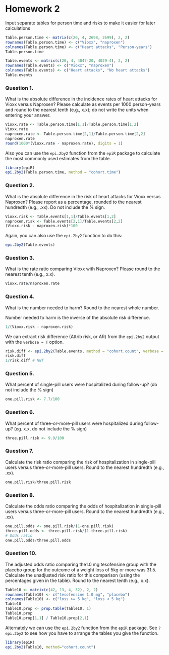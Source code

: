 Homework 2
========================================================

Input separate tables for person time and risks to make it easier for later calculations

```r
Table.person.time <- matrix(c(20, 4, 2698, 2699), 2, 2)
rownames(Table.person.time) <- c("Vioxx", "naproxen")
colnames(Table.person.time) <- c("Heart attacks", "Person-years")
Table.person.time

Table.events <- matrix(c(20, 4, 4047-20, 4029-4), 2, 2)
rownames(Table.events) <- c("Vioxx", "naproxen")
colnames(Table.events) <- c("Heart attacks", "No heart attacks")
Table.events
```

### Question 1.
What is the absolute difference in the incidence rates of heart attacks for Vioxx versus Naproxen? Please calculate as events per 1000 person-years and round to the nearest tenth (e.g., x.x); do not write the units when entering your answer.

```r
Vioxx.rate <- Table.person.time[1,1]/Table.person.time[1,2]
Vioxx.rate
naproxen.rate <- Table.person.time[2,1]/Table.person.time[2,2]
naproxen.rate
round(1000*(Vioxx.rate - naproxen.rate), digits = 1)
```

Also you can use the `epi.2by2` function from the `epiR` package to calculate the most commonly used estimates from the table.

```r
library(epiR)
epi.2by2(Table.person.time, method = "cohort.time")
```


### Question 2.
What is the absolute difference in the risk of heart attacks for Vioxx versus Naproxen? Please report as a percentage, rounded to the nearest hundredth (e.g., .xx). Do not include the % sign.

```r
Vioxx.risk <- Table.events[1,1]/Table.events[1,2]
naproxen.risk <- Table.events[2,1]/Table.events[2,2]
(Vioxx.risk - naproxen.risk)*100
```

Again, you can also use the `epi.2by2` function to do this:

```r
epi.2by2(Table.events)
```

### Question 3.
What is the rate ratio comparing Vioxx with Naproxen? Please round to the nearest tenth (e.g., x.x).

```r
Vioxx.rate/naproxen.rate
```

### Question 4.
What is the number needed to harm? Round to the nearest whole number.

Number needed to harm is the inverse of the absolute risk difference.
```r
1/(Vioxx.risk - naproxen.risk)
```

We can extract risk difference (Attrib risk, or AR) from the `epi.2by2` output with the `verbose = T` option.

```r
risk.diff <- epi.2by2(Table.events, method = "cohort.count", verbose = T)$AR/100
risk.diff
1/risk.diff # NNT
```

### Question 5.
What percent of single-pill users were hospitalized during follow-up? (do not include the % sign)
```r
one.pill.risk <- 7.7/100
```


### Question 6.
What percent of three-or-more-pill users were hospitalized during follow-up? (eg. x.x, do not include the % sign)

```r
three.pill.risk <- 9.9/100
```

### Question 7.
Calculate the risk ratio comparing the risk of hospitalization in single-pill users versus three-or-more-pill users. Round to the nearest hundredth (e.g., .xx).

```r
one.pill.risk/three.pill.risk
```

### Question 8.
Calculate the odds ratio comparing the odds of hospitalization in single-pill users versus three-or-more-pill users. Round to the nearest hundredth (e.g., .xx).
```r
one.pill.odds <- one.pill.risk/(1-one.pill.risk)
three.pill.odds <- three.pill.risk/(1-three.pill.risk)
# Odds ratio
one.pill.odds/three.pill.odds
```

### Question 10.
The adjusted odds ratio comparing the1.0 mg tesofensine group with the placebo group for the outcome of a weight loss of 5kg or more was 31.5. Calculate the unadjusted risk ratio for this comparison (using the percentages given in the table). Round to the nearest tenth (e.g., x.x).

```r
Table10 <- matrix(c(42, 13, 4, 32), 2, 2)
rownames(Table10) <- c("tesofensine 1.0 mg", "placebo")
colnames(Table10) <- c("loss >= 5 kg", "loss < 5 kg")
Table10
Table10.prop <- prop.table(Table10, 1)
Table10.prop
Table10.prop[1,1] / Table10.prop[2,1]
```

Alternately we can use the `epi.2by2` function from the `epiR` package. See `?epi.2by2` to see how you have to arrange the tables you give the function.

```r
library(epiR)
epi.2by2(Table10, method="cohort.count")
```
